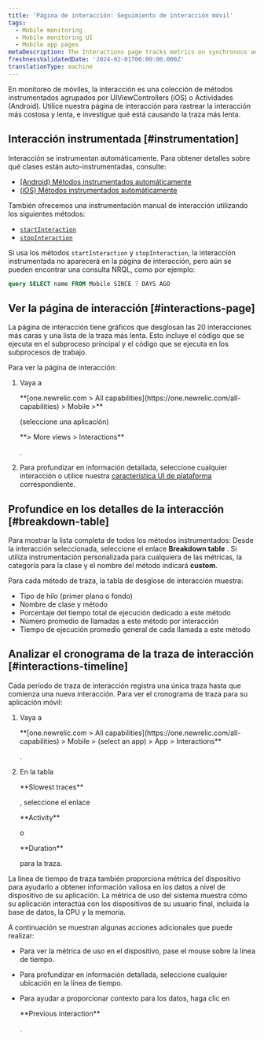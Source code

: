 ```yaml
---
title: 'Página de interacción: Seguimiento de interacción móvil'
tags:
  - Mobile monitoring
  - Mobile monitoring UI
  - Mobile app pages
metaDescription: The Interactions page tracks metrics on synchronous and asychronous code execution in mobile applications.
freshnessValidatedDate: '2024-02-01T00:00:00.000Z'
translationType: machine
---
```


En monitoreo de móviles, la interacción es una colección de métodos instrumentados agrupados por UIViewControllers (iOS) o Actividades (Android). Utilice nuestra página de interacción para rastrear la interacción más costosa y lenta, e investigue qué está causando la traza más lenta.

## Interacción instrumentada [#instrumentation]

Interacción se instrumentan automáticamente. Para obtener detalles sobre qué clases están auto-instrumentadas, consulte:

* [(Android) Métodos instrumentados automáticamente](/docs/mobile-monitoring/new-relic-mobile/mobile-sdk/mobile-sdk-api-guide/#method-list)
* [(iOS) Métodos instrumentados automáticamente](/docs/mobile-monitoring/new-relic-mobile/mobile-sdk/mobile-sdk-api-guide/#method-list-ios)

También ofrecemos una instrumentación manual de interacción utilizando los siguientes métodos:

* [`startInteraction`](/docs/mobile-monitoring/new-relic-mobile/mobile-sdk/start-interaction/)
* [`stopInteraction`](/docs/mobile-monitoring/new-relic-mobile/mobile-sdk/stop-interaction/)

Si usa los métodos `startInteraction` y `stopInteraction`, la interacción instrumentada no aparecerá en la página de interacción, pero aún se pueden encontrar una consulta NRQL, como por ejemplo:

```sql
query SELECT name FROM Mobile SINCE 7 DAYS AGO
```

## Ver la página de interacción [#interactions-page]

La página de interacción tiene gráficos que desglosan las 20 interacciones más caras y una lista de la traza más lenta. Esto incluye el código que se ejecuta en el subproceso principal y el código que se ejecuta en los subprocesos de trabajo.

Para ver la página de interacción:

1. Vaya a

   <DNT>
     **[one.newrelic.com > All capabilities](https://one.newrelic.com/all-capabilities) > Mobile >**
   </DNT>

   (seleccione una aplicación)

   <DNT>
     **> More views > Interactions**
   </DNT>

   .

2. Para profundizar en información detallada, seleccione cualquier interacción o utilice nuestra [característica UI de plataforma](/docs/new-relic-solutions/new-relic-one/introduction-new-relic-platform) correspondiente.

## Profundice en los detalles de la interacción [#breakdown-table]

Para mostrar la lista completa de todos los métodos instrumentados: Desde la interacción seleccionada, seleccione el enlace <DNT>**Breakdown table**</DNT> . Si utiliza instrumentación personalizada para cualquiera de las métricas, la categoría para la clase y el nombre del método indicará <DNT>**custom**</DNT>.

Para cada método de traza, la tabla de desglose de interacción muestra:

* Tipo de hilo (primer plano o fondo)
* Nombre de clase y método
* Porcentaje del tiempo total de ejecución dedicado a este método
* Número promedio de llamadas a este método por interacción
* Tiempo de ejecución promedio general de cada llamada a este método

## Analizar el cronograma de la traza de interacción [#interactions-timeline]

Cada período de traza de interacción registra una única traza hasta que comienza una nueva interacción. Para ver el cronograma de traza para su aplicación móvil:

1. Vaya a

   <DNT>
     **[one.newrelic.com > All capabilities](https://one.newrelic.com/all-capabilities) > Mobile > (select an app) > App > Interactions**
   </DNT>

   .

2. En la tabla

   <DNT>
     **Slowest traces**
   </DNT>

   , seleccione el enlace

   <DNT>
     **Activity**
   </DNT>

   o

   <DNT>
     **Duration**
   </DNT>

   para la traza.

La línea de tiempo de traza también proporciona métrica del dispositivo para ayudarlo a obtener información valiosa en los datos a nivel de dispositivo de su aplicación. La métrica de uso del sistema muestra cómo su aplicación interactúa con los dispositivos de su usuario final, incluida la base de datos, la CPU y la memoria.

A continuación se muestran algunas acciones adicionales que puede realizar:

* Para ver la métrica de uso en el dispositivo, pase el mouse sobre la línea de tiempo.

* Para profundizar en información detallada, seleccione cualquier ubicación en la línea de tiempo.

* Para ayudar a proporcionar contexto para los datos, haga clic en

  <DNT>
    **Previous interaction**
  </DNT>

  .
